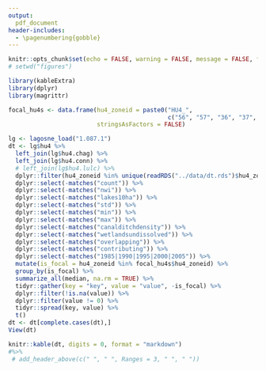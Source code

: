 ```yaml
---
output:
  pdf_document
header-includes: 
  - \pagenumbering{gobble}
---
```


```r
knitr::opts_chunk$set(echo = FALSE, warning = FALSE, message = FALSE, fig.path = "../figures/", fig.width = 5, fig.height = 6)
# setwd("figures")
```

```r
library(kableExtra)
library(dplyr)
library(magrittr)

focal_hu4s <- data.frame(hu4_zoneid = paste0("HU4_", 
                                             c("56", "57", "36", "37", "38")), 
                         stringsAsFactors = FALSE)

lg <- lagosne_load("1.087.1")
dt <- lg$hu4 %>%
  left_join(lg$hu4.chag) %>%
  left_join(lg$hu4.conn) %>%
  # left_join(lg$hu4.lulc) %>%
  dplyr::filter(hu4_zoneid %in% unique(readRDS("../data/dt.rds")$hu4_zoneid)) %>%
  dplyr::select(-matches("count")) %>%
  dplyr::select(-matches("nwi")) %>%
  dplyr::select(-matches("lakes10ha")) %>%
  dplyr::select(-matches("std")) %>%
  dplyr::select(-matches("min")) %>%
  dplyr::select(-matches("max")) %>%
  dplyr::select(-matches("canalditchdensity")) %>%
  dplyr::select(-matches("wetlandsundissolved")) %>%
  dplyr::select(-matches("overlapping")) %>%
  dplyr::select(-matches("contributing")) %>%
  dplyr::select(-matches("1985|1990|1995|2000|2005")) %>%
  mutate(is_focal = hu4_zoneid %in% focal_hu4s$hu4_zoneid) %>% 
  group_by(is_focal) %>%
  summarize_all(median, na.rm = TRUE) %>%
  tidyr::gather(key = "key", value = "value", -is_focal) %>%
  dplyr::filter(!is.na(value)) %>%
  dplyr::filter(value != 0) %>%
  tidyr::spread(key, value) %>%
  t()
dt <- dt[complete.cases(dt),] 
View(dt)

knitr::kable(dt, digits = 0, format = "markdown") 
#%>%
 # add_header_above(c(" ", " ", Ranges = 3, " ", " "))
```
